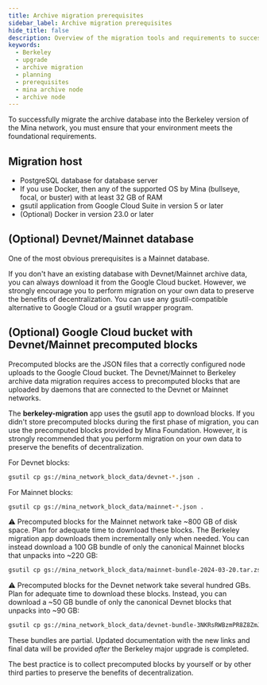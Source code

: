 ```yaml
---
title: Archive migration prerequisites
sidebar_label: Archive migration prerequisites
hide_title: false
description: Overview of the migration tools and requirements to successfully migrate the Devnet/Mainnet archive database.
keywords:
  - Berkeley
  - upgrade
  - archive migration
  - planning 
  - prerequisites
  - mina archive node
  - archive node
---
```


To successfully migrate the archive database into the Berkeley version of the Mina network, you must ensure that your environment meets the foundational requirements.

## Migration host

- PostgreSQL database for database server
- If you use Docker, then any of the supported OS by Mina (bullseye, focal, or buster) with at least 32 GB of RAM
- gsutil application from Google Cloud Suite in version 5 or later
- (Optional) Docker in version 23.0 or later

## (Optional) Devnet/Mainnet database 

One of the most obvious prerequisites is a Mainnet database.

If you don't have an existing database with Devnet/Mainnet archive data, you can always download it from the Google Cloud bucket. However, we strongly encourage you to perform migration on your own data to preserve the benefits of decentralization.
You can use any gsutil-compatible alternative to Google Cloud or a gsutil wrapper program.

## (Optional) Google Cloud bucket with Devnet/Mainnet precomputed blocks

Precomputed blocks are the JSON files that a correctly configured node uploads to the Google Cloud bucket.
The Devnet/Mainnet to Berkeley archive data migration requires access to precomputed blocks that are uploaded by daemons that are connected to the Devnet or Mainnet networks. 

The **berkeley-migration** app uses the gsutil app to download blocks. If you didn't store precomputed blocks during the first phase of migration, you can use the precomputed blocks provided by Mina Foundation.
However, it is strongly recommended that you perform migration on your own data to preserve the benefits of decentralization.

For Devnet blocks:

```sh
gsutil cp gs://mina_network_block_data/devnet-*.json .
```

For Mainnet blocks:

```sh
gsutil cp gs://mina_network_block_data/mainnet-*.json .
```

:warning: Precomputed blocks for the Mainnet network take ~800 GB of disk space. Plan for adequate time to download these blocks. The Berkeley migration app downloads them incrementally only when needed. You can instead download a 100 GB bundle of only the canonical Mainnet blocks that unpacks into ~220 GB: 

```sh
gsutil cp gs://mina_network_block_data/mainnet-bundle-2024-03-20.tar.zst . ; tar -xf mainnet-bundle-2024-03-20.tar.zst
```

:warning: Precomputed blocks for the Devnet network take several hundred GBs. Plan for adequate time to download these blocks. Instead, you can download a ~50 GB bundle of only the canonical Devnet blocks that unpacks into ~90 GB:

```sh
gsutil cp gs://mina_network_block_data/devnet-bundle-3NKRsRWBzmPR8Z8ZmJb4u8FLpnSkjRitUpKZzVkHp11QuwP5i839.tar.gz . ; tar -xf devnet-bundle-3NKRsRWBzmPR8Z8ZmJb4u8FLpnSkjRitUpKZzVkHp11QuwP5i839.tar.gz
```

These bundles are partial. Updated documentation with the new links and final data will be provided _after_ the Berkeley major upgrade is completed.

The best practice is to collect precomputed blocks by yourself or by other third parties to preserve the benefits of decentralization. 
